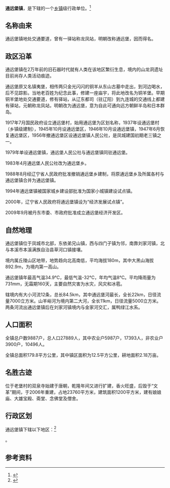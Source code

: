 {{中国乡级行政区|21/06/82/118/000}}

'''通远堡镇'''，是{{PRC admin/fullname|21/06/82/118/000|3}}下辖的一个[[乡镇|乡镇]]级行政单位。<ref>{{PRC admin/ref sgc|{{PRC admin/parent|21/06/82/118/000}}}}</ref>

== 名称由来 ==
通远堡镇地处交通要道，曾有一驿站称龙凤站，明朝改称通远堡，因而得名。

== 政区沿革 ==
通远堡镇在2万年前的旧石器时代就有人类在该地区繁衍生息，境内的山龙洞遗址目前尚存人类活动痕迹。

通远堡原又名镇夷堡，相传两只金光闪闪的铜羊从东山古墓中走出，到河边喝水，后不见踪影。当地老百姓为纪念此事，修建一座庙宇，将此地改名为铜羊堡。早期铜羊堡地处交通要道，修有驿站，从辽东都司（驻辽阳）到九连城的交通线上都建有驿站，元朝称龙凤站，明朝改为通远堡，意为自此可通向远方朝鲜半岛和日本群岛。

1917年7月国民政府设立通远堡村，始用通远堡为区划名称，1937年设通远堡村（乡镇级建制），1945年10月设通远堡区，1946年10月设通远堡镇，1947年6月恢复通远堡区，1956年撤通远堡区设通远堡镇人民公社，是凤城建国初期老三镇之一。

1979年单设通远堡镇，通远堡人民公社与通远堡镇同驻通远堡。

1983年4月通远堡人民公社改为通远堡乡。

1988年8月经辽宁省人民政府批准撤销通远堡乡建制，将原通远堡乡及所属各村与通远堡镇合并为通远堡镇。

1994年通远堡镇被国家城乡建设部批准为国家小城镇建设试点镇。

2000年，辽宁省人民政府将通远堡镇设为“经济发展试点镇”。

2009年9月被丹东市委、市政府批准成立通远堡经济开发区。

== 自然地理 ==
通远堡镇位于凤城市北部，东依弟兄山镇，西与四门子镇为邻，南靠刘家河镇，北与本溪市本溪满族自治县草河口镇接壤。

境内属丘陵山区地带，地势趋向北高南低，平均海拔180m，其中大黑山海拔892.9m，为境内第一高山。

通远堡镇年最高气温34.9℃，最低气温-32℃，年均气温8℃。平均降雨量为731mm，无霜期160天，主要自然灾害为水灾，风灾和冰雹。

辖境内有大小河流12条，总长84.5km，其中通远堡河最长，全长22km，日径流量7000立方米。山羊峪河为境内第二大河，全长11km，日径流量5000立方米。两条河流出通远堡镇后在刘家河镇境内与金家河交汇，属鸭绿江水系。

== 人口面积 ==
全镇总户数9887户，总人口27889人，其中农业户5987户，17393人，非农业户3900户，10496人。

全镇总面积179.8平方公里，其中镇区面积为12.5平方公里，耕地面积2.18万亩。

== 名胜古迹 ==
位于老堡村的双泉寺始建于唐朝，乾隆年间又进行扩建，香火旺盛，后毁于“文革”期间，于2006年重建，占地23760平方米，建筑面积1200平方米，建有娘娘庙、大雄宝殿、斋堂、念佛堂及僧舍。

== 行政区划 ==

通远堡镇下辖以下地区：<ref>{{PRC admin/ref sgc|21/06/82/118/000}}</ref>

{{PRC admin/children|21/06/82/118/000}}。

== 参考资料 ==

{{reflist}}{{丹东市行政区划}}{{PRC admin/navcat|21/06/82/118/000}}